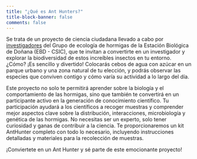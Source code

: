```yaml
---
title: "¿Qué es Ant Hunters?"
title-block-banner: false
comments: false
---
```


Se trata de un proyecto de ciencia ciudadana llevado a cabo por [investigadores](#research) del Grupo de ecología de hormigas de la Estación Biológica de Doñana (EBD - CSIC), que te invitan a convertirte en un investigador y explorar la biodiversidad de estos increíbles insectos en tu entorno. ¿Cómo? ¡Es sencillo y divertido! Colocarás cebos de agua con azúcar en un parque urbano y una zona natural de tu elección, y podrás observar las especies que conviven contigo y cómo varía su actividad a lo largo del día.

Este proyecto no solo te permitirá aprender sobre la biología y el comportamiento de las hormigas, sino que también te convertirá en un participante activo en la generación de conocimiento científico. Tu participación ayudará a los científicos a recoger muestras y comprender mejor aspectos clave sobre la distribución, interacciones, microbiología y genética de las hormigas. No necesitas ser un experto, solo tener curiosidad y ganas de contribuir a la ciencia. Te proporcionaremos un kit AntHunter completo con todo lo necesario, incluyendo instrucciones detalladas y materiales para la recolección de muestras.

¡Conviertete en un Ant Hunter y sé parte de este emocionante proyecto!
